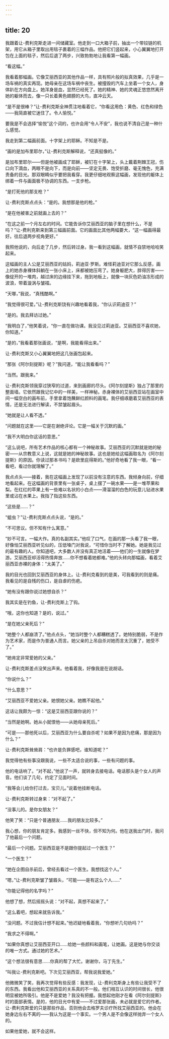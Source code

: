 ```yaml
---
---
---
```

title: 20
---




我跟着让-费利克斯走进一间储藏室。他走到一口大箱子前，抽出一个带铰链的机架，用它从箱子里取出用毯子裹着的三幅作品。他把它们竖起来，小心翼翼地打开包在上面的毯子，然后后退了两步，兴致勃勃地让我看第一幅画。

“看这幅。”

我看着那幅画。它像艾丽西亚的其他作品一样，具有照片般的拟真效果，几乎是一场车祸的真实再现。她母亲在这场车祸中丧生。被撞毁的汽车上坐着一个女人，身体趴在方向盘上。她浑身是血，显然已经死了。她的精神、她的灵魂正悠悠然离开她的躯体而去，像一只长着黄色翅膀的大鸟，直冲云天。

“是不是很棒？”让-费利克斯全神贯注地看着它，“你看这用色：黄色、红色和绿色——我简直被它迷住了。令人愉悦。”

要我是不会选择“愉悦”这个词的，也许会用“令人不安”，我也说不清自己是一种什么感觉。

我走到第二幅画前面。十字架上的耶稣。不知是不是。

“画的是加布里耶尔，”让-费利克斯解释说，“还真挺像的。”

是加布里耶尔——但是他被画成了耶稣，被钉在十字架上，头上戴着荆棘王冠，伤口向下滴血，两眼不是向下，而是向前——坚定无畏、饱受折磨、毫无愧色，充满责备的目光。那双眼睛似乎要把我看穿。我更仔细地观察这幅画，发现他的躯体上绑着一件与画面极不协调的东西。一支步枪。

“是打死他的那支枪？”

让-费利克斯点点头：“是的。我想那是他的枪。”

“是在他被害之前就画上去的？”

“在这之前一个月左右的时间。它能告诉你艾丽西亚的脑子里在想什么，不是吗？”让-费利克斯来到第三幅画前面。它的画面比其他两幅要大，“这一幅画得最好。往后退两步视角更好。”

我照他说的，向后走了几步，然后转过身。我一看到这幅画，就情不自禁地哈哈笑起来。

这幅画的主人公是艾丽西亚的姑妈，莉迪亚·罗斯。难怪莉迪亚对它那么反感，画上的她赤身裸体斜躺在一张小床上，床都被她压弯了。她身躯肥大，胖得厉害——像绽开的一堆肉，越过床的边缘挂下来，拖到地板上，就像一块灰色奶油冻形成的波浪，带着漩涡与皱褶。

“天哪，”我说，“真残酷啊。”

“我觉得很可爱。”让-费利克斯饶有兴趣地看着我，“你认识莉迪亚？”

“是的。我去拜访过她。”

“我明白了，”他笑着说，“你一直在做功课。我没见过莉迪亚。艾丽西亚不喜欢她，你知道。”

“是的，”我看着那张画说，“是啊，我能看得出来。”

让-费利克斯又小心翼翼地把这几张画包起来。

“那张《阿尔刻提斯》呢？”我问道，“能让我看看吗？”

“当然。跟我来。”

让-费利克斯领我穿过狭窄的过道，来到画廊的尽头。《阿尔刻提斯》独占了那里的整面墙。它依然跟我记忆中的一样美，一样神秘。赤身裸体的艾丽西亚站在画室中间一幅空白的画布前，手里拿着饱蘸鲜红颜料的画笔。我仔细琢磨着艾丽西亚的表情，还是无法进行解读，不禁皱起眉头。

“她就是让人看不透。”

“问题就在这里——它是在谢绝评论。它是一幅关于沉默的画。”

“我不大明白你这话的意思。”

“这么说吧，所有艺术作品的核心都有一个神秘故事。艾丽西亚的沉默就是她的秘密——从宗教意义上说，这就是她的神秘故事。这也是她给这幅画取名为《阿尔刻提斯》的原因。你读过那本书吗？是欧里庇得斯的。”他好奇地看了我一眼，“看一看吧，看过你就理解了。”

我点点头——接着，我在这幅画上发现了以前没有注意的东西。我倾身向前，仔细地看起来。在这幅画的背景里有一张桌子，桌上摆了一碗水果——是一堆苹果和梨。在红红的苹果上有一些难以名状的小白点——滑溜溜的白色的玩意儿钻进水果里或沾在水果上。我指了指这些东西。

“这些是……？”

“蛆虫？”让-费利克斯点点头说，“是的。”

“不可思议。但不知有什么寓意。”

“妙不可言。一幅大作。真的名副其实。”他叹了口气，在画的那一头看了我一眼，好像怕艾丽西亚听见似的，压低嗓门对我说，“可惜你当时不了解她。她是我见过的最有趣的人。你知道吧，大多数人并没有真正地活着——他们的一生就像在梦游。艾丽西亚却活得热情奔放……你不想看着她都难。”他的头转向那幅画，看着艾丽西亚赤裸的身体：“太美了。”

我的目光也回到艾丽西亚的身体上。让-费利克看到的是美，可我看到的则是痛。我看见的是自残的伤口，是自虐的伤疤。

“她有没有跟你说过她想自杀？”

我其实是在钓鱼，让-费利克斯上了钩。

“哦，这你也知道？是的，说过。”

“是在她父亲死后？”

“她整个人都崩溃了。”他点点头，“她当时整个人都糟糕透了。她特别脆弱，不是作为艺术家，而是作为普通人而言。她父亲的上吊自杀对她而言太沉重了，她受不了。”

“她肯定非常爱她的父亲。”

让-费利克斯差点没笑出声来。他看着我，好像我是在说胡话。

“你说什么？”

“什么意思？”

“艾丽西亚不爱她父亲。她恨她父亲。她瞧不起他。”

这话让我颇为一惊：“这是艾丽西亚跟你说的？”

“当然是她啊。她从小就恨他——从她母亲死后。”

“可是——那他死以后，艾丽西亚为什么要自杀呢？如果不是因为悲痛，那是因为什么？”

让-费利克斯耸耸肩：“也许是负罪感吧，谁知道呢？”

我觉得他有些事没跟我说，一些不太适合说的事，一些有问题的事。

他的电话响了。“对不起，”他说了一声，就转身去接电话。电话那头是个女人的声音。他们谈了几句，约定了见面时间。

“我等会儿给你打过去，宝贝儿。”说着他挂断电话。

让-费利克斯转过身来：“对不起了。”

“没事儿的。是你女朋友？”

他笑了笑：“只是个普通朋友……我的朋友比较多。”

我心想，你的朋友肯定多。我感到一丝不快，但不知为何。他在送我出门时，我问了他最后一个问题。

“最后一个问题。艾丽西亚是不是跟你提起过一个医生？”

“一个医生？”

“她在企图自杀前后，曾经去看过一个医生。我想找这个人。”

“嗯，”让-费利克斯皱了皱眉头，“可能——是有这么个人……”

“你能记得他的名字吗？”

他想了想，然后摇摇头说：“对不起，真想不起来了。”

“这么着吧，想起来就告诉我。”

“没问题。不过我估计想不起来。”他迟疑地看着我，“你想听几句劝吗？”

“我求之不得啊。”

“如果你真想让艾丽西亚开口……给她一些颜料和画笔，让她画。这是她与你交谈的唯一方式。通过她的艺术。”

“这个想法很有意思……你真的帮了大忙。谢谢你，马丁先生。”

“叫我让-费利克斯吧。下次见艾丽西亚，帮我说我爱她。”

他微微笑了笑，我再次觉得有些反感：我发现，让-费利克斯身上有些让我受不了的东西。我看出他和艾丽西亚的关系真的不一般。他们相互认识的时间很长，他很明显被她所吸引。他是不是爱她？我没有把握。我想起他刚才在看《阿尔刻提斯》时的面部表情。是的，他的目光中有爱——不过爱那张画，未必就是爱它的作者。让-费利克斯爱的只是那些作品，否则他会去格罗夫诊疗所找艾丽西亚的。他会在她身边左右不离的——我认为这是一个事实。一个男人是不会像这样抛弃一个女人的。

如果他爱她，就不会这样。